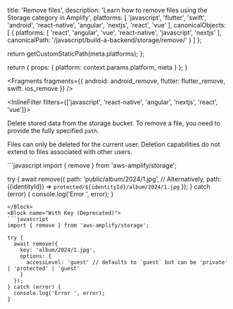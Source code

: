 
  title: 'Remove files',
  description: 'Learn how to remove files using the Storage category in Amplify',
  platforms: [
    'javascript',
    'flutter',
    'swift',
    'android',
    'react-native',
    'angular',
    'nextjs',
    'react',
    'vue'
  ],
  canonicalObjects: [
    {
      platforms: [
        'react',
        'angular',
        'vue',
        'react-native',
        'javascript',
        'nextjs'
      ],
      canonicalPath: '/javascript/build-a-backend/storage/remove/'
    }
  ]
};

  return getCustomStaticPath(meta.platforms);
};

  return {
    props: {
      platform: context.params.platform,
      meta
    }
  };
}


<Fragments
  fragments={{
    android: android_remove,
    flutter: flutter_remove,
    swift: ios_remove
  }}
/>

<InlineFilter filters={['javascript', 'react-native', 'angular', 'nextjs', 'react', 'vue']}>

Delete stored data from the storage bucket. To remove a file, you need to provide the fully specified `path`.

Files can only be deleted for the current user. Deletion capabilities do not extend to files associated with other users.

<BlockSwitcher>
<Block name="With Path (Above v6.2.0)">
```javascript
import { remove } from 'aws-amplify/storage';

try {
  await remove({ 
    path: 'public/album/2024/1.jpg',
    // Alternatively, path: ({identityId}) => `protected/${identityId}/album/2024/1.jpg`
  });
} catch (error) {
  console.log('Error ', error);
}
```
</Block>
<Block name="With Key (Deprecated)">
```javascript
import { remove } from 'aws-amplify/storage';

try {
  await remove({ 
    key: 'album/2024/1.jpg', 
    options: { 
      accessLevel: 'guest' // defaults to `guest` but can be 'private' | 'protected' | 'guest'
    } 
  });
} catch (error) {
  console.log('Error ', error);
}
```
</Block>
</BlockSwitcher>

</InlineFilter>
